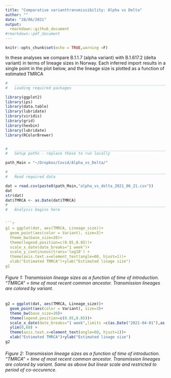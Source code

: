 ```yaml
---
title: "Comparative varianttransmissibility: Alpha vs Delta"
author: ""
date: "28/06/2021"
output: 
  rmarkdown::github_document
#rmarkdown::pdf_document
---
```

  
  ```r
knitr::opts_chunk$set(echo = TRUE,warning =F)
```


In these analyses we compare B.1.1.7 (alpha variant) with B.1.617.2 (delta variant) in terms of lineage sizes in Norway.
Each inferred import results in a single point in the plot below, and the lineage size is plotted as a function of estimated TMRCA



```r
#   ____________________________________________________________________________
#   Loading required packages                                               ####

library(ggplot2)
library(ips)
library(data.table)
library(lubridate)
library(viridis)
library(grid)
library(hexbin)
library(lubridate)
library(RColorBrewer)


#   ____________________________________________________________________________
#   Setup paths - replace these to run locally                              ####

path_Main = "~/Dropbox/Covid/Alpha_vs_Delta/"

#   ____________________________________________________________________________
#   Read required data                                                      ####

dat = read.csv(paste0(path_Main,"alpha_vs_delta_2021_06_21.csv"))
dat
str(dat)
dat$TMRCA <- as.Date(dat$TMRCA)
#   ____________________________________________________________________________
#   Analysis begins here                                                    ####


```r
g1 = ggplot(dat, aes(TMRCA, Lineage_size))+
  geom_point(aes(color = Variant), size=3)+
  theme_bw(base_size=20)+
  theme(legend.position=c(0.85,0.85))+
  scale_x_date(date_breaks="1 week")+
  scale_y_continuous(trans='log10') +
  theme(axis.text.x=element_text(angle=60, hjust=1))+
  xlab("Estimated TMRCA")+ylab("Estimated linage size")
g1
```

###### Figure 1:  Transmission lineage sizes as a function of time of introduction. “TMRCA” = time of most recent common ancestor. Transmission lineages are colored by variant.

```r
g2 = ggplot(dat, aes(TMRCA, Lineage_size))+ 
  geom_point(aes(color = Variant), size=3)+
  theme_bw(base_size=20)+
  theme(legend.position=c(0.85,0.85))+
  scale_x_date(date_breaks="1 week",limits =c(as.Date("2021-04-01"),as.Date("2021-05-31")))+
  ylim(0,60) +
  theme(axis.text.x=element_text(angle=60, hjust=1))+
  xlab("Estimated TMRCA")+ylab("Estimated linage size")
g2
```

###### Figure 2:  Transmission lineage sizes as a function of time of introduction. “TMRCA” = time of most recent common ancestor. Transmission lineages are colored by variant. Same as above but linear scale and restricted to period of co-occurence.
